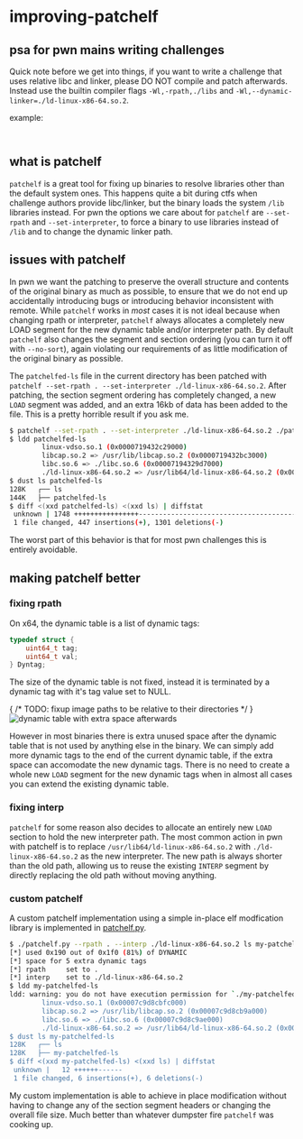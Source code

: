 # improving-patchelf

## psa for pwn mains writing challenges

Quick note before we get into things, if you want to write a challenge that uses relative libc and linker, please DO NOT compile and patch afterwards. Instead use the builtin compiler flags `-Wl,-rpath,./libs` and `-Wl,--dynamic-linker=./ld-linux-x86-64.so.2`.

example:
```makefile path="Makefile" open
```
```text path="test.ldd" open
```

## what is patchelf

`patchelf` is a great tool for fixing up binaries to resolve libraries other than the default system ones. This happens quite a bit during ctfs when challenge authors provide libc/linker, but the binary loads the system `/lib` libraries instead. For pwn the options we care about for `patchelf` are `--set-rpath` and `--set-interpreter`, to force a binary to use libraries instead of `/lib` and to change the dynamic linker path.

## issues with patchelf

In pwn we want the patching to preserve the overall structure and contents of the original binary as much as possible, to ensure that we do not end up accidentally introducing bugs or introducing behavior inconsistent with remote. While `patchelf` works in *most* cases it is not ideal because when changing rpath or interpreter, `patchelf` always allocates a completely new LOAD segment for the new dynamic table and/or interpreter path. By default `patchelf` also changes the segment and section ordering (you can turn it off with `--no-sort`), again violating our requirements of as little modification of the original binary as possible.

The `patchelfed-ls` file in the current directory has been patched with `patchelf --set-rpath . --set-interpreter ./ld-linux-x86-64.so.2`. After patching, the section segment ordering has completely changed, a new `LOAD` segment was added, and an extra 16kb of data has been added to the file. This is a pretty horrible result if you ask me.

```sh open
$ patchelf --set-rpath . --set-interpreter ./ld-linux-x86-64.so.2 ./patchelfed-ls
$ ldd patchelfed-ls 
        linux-vdso.so.1 (0x0000719432c29000)
        libcap.so.2 => /usr/lib/libcap.so.2 (0x0000719432bc3000)
        libc.so.6 => ./libc.so.6 (0x00007194329d7000)
        ./ld-linux-x86-64.so.2 => /usr/lib64/ld-linux-x86-64.so.2 (0x0000719432c2b000)
$ dust ls patchelfed-ls 
128K   ┌── ls
144K   ├── patchelfed-ls
$ diff <(xxd patchelfed-ls) <(xxd ls) | diffstat
 unknown | 1748 ++++++++++++++++------------------------------------------------
 1 file changed, 447 insertions(+), 1301 deletions(-)
```

The worst part of this behavior is that for most pwn challenges this is entirely avoidable.

## making patchelf better

### fixing rpath

On x64, the dynamic table is a list of dynamic tags:
```c filename="dynamic tag format" open
typedef struct {
    uint64_t tag;
    uint64_t val;
} Dyntag;
```
The size of the dynamic table is not fixed, instead it is terminated by a dynamic tag with it's tag value set to NULL. 

{ /* TODO: fixup image paths to be relative to their directories */ }
![dynamic table with extra space afterwards](/dynamic-table-extra-space.png)

However in most binaries there is extra unused space after the dynamic table that is not used by anything else in the binary. We can simply add more dynamic tags to the end of the current dynamic table, if the extra space can accomodate the new dynamic tags. There is no need to create a whole new `LOAD` segment for the new dynamic tags when in almost all cases you can extend the existing dynamic table.

### fixing interp

`patchelf` for some reason also decides to allocate an entirely new `LOAD` section to hold the new interpreter path. The most common action in pwn with patchelf is to replace `/usr/lib64/ld-linux-x86-64.so.2` with `./ld-linux-x86-64.so.2` as the new interpreter. The new path is always shorter than the old path, allowing us to reuse the existing `INTERP` segment by directly replacing the old path without moving anything.

### custom patchelf

A custom patchelf implementation using a simple in-place elf modfication library is implemented in [patchelf.py](./patchelf.py).

```sh open
$ ./patchelf.py --rpath . --interp ./ld-linux-x86-64.so.2 ls my-patchelfed-ls
[*] used 0x190 out of 0x1f0 (81%) of DYNAMIC
[*] space for 5 extra dynamic tags
[*] rpath     set to .
[*] interp    set to ./ld-linux-x86-64.so.2
$ ldd my-patchelfed-ls 
ldd: warning: you do not have execution permission for `./my-patchelfed-ls'
        linux-vdso.so.1 (0x00007c9d8cbfc000)
        libcap.so.2 => /usr/lib/libcap.so.2 (0x00007c9d8cb9a000)
        libc.so.6 => ./libc.so.6 (0x00007c9d8c9ae000)
        ./ld-linux-x86-64.so.2 => /usr/lib64/ld-linux-x86-64.so.2 (0x00007c9d8cbfe000)
$ dust ls my-patchelfed-ls                                                   
128K   ┌── ls
128K   ├── my-patchelfed-ls
$ diff <(xxd my-patchelfed-ls) <(xxd ls) | diffstat
 unknown |   12 ++++++------
 1 file changed, 6 insertions(+), 6 deletions(-)
```

My custom implementation is able to achieve in place modification without having to change any of the section segment headers or changing the overall file size. Much better than whatever dumpster fire `patchelf` was cooking up.